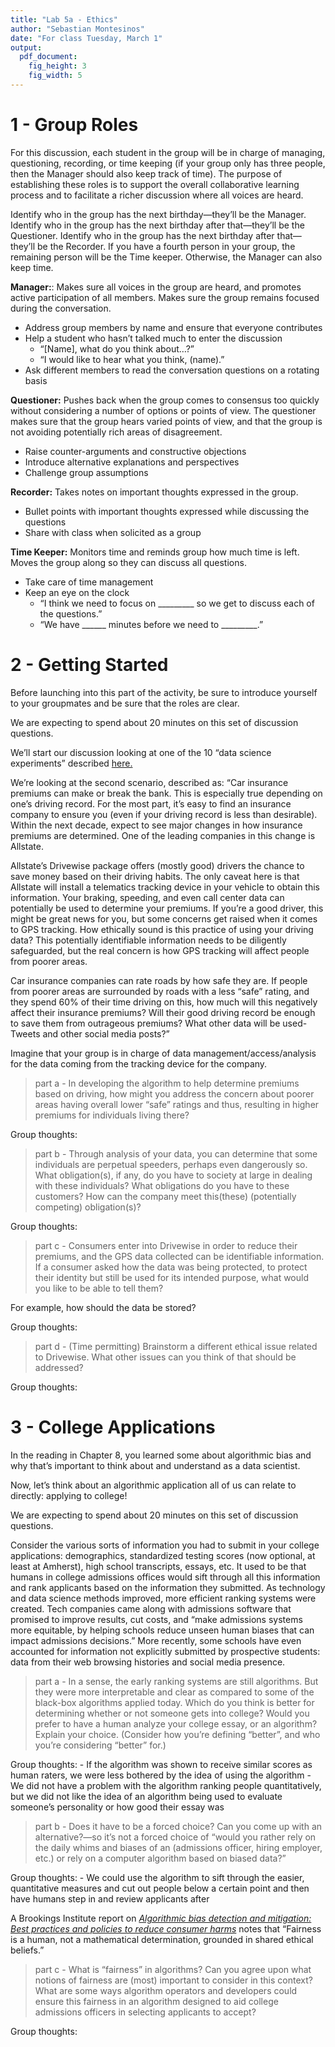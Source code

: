 ```yaml
---
title: "Lab 5a - Ethics"
author: "Sebastian Montesinos"
date: "For class Tuesday, March 1"
output:
  pdf_document:
    fig_height: 3
    fig_width: 5
---
```


# 1 - Group Roles

For this discussion, each student in the group will be in charge of managing, questioning, recording, or time keeping (if your group only has three people, then the Manager should also keep track of time). The purpose of establishing these roles is to support the overall collaborative learning process and to facilitate a richer discussion where all voices are heard.

Identify who in the group has the next birthday---they'll be the Manager. Identify who in the group has the next birthday after that---they'll be the Questioner. Identify who in the group has the next birthday after that---they'll be the Recorder. If you have a fourth person in your group, the remaining person will be the Time keeper. Otherwise, the Manager can also keep time.

**Manager:**: Makes sure all voices in the group are heard, and promotes active participation of all members. Makes sure the group remains focused during the conversation.

* Address group members by name and ensure that everyone contributes
* Help a student who hasn't talked much to enter the discussion
  * "[Name], what do you think about...?"
  * "I would like to hear what you think, (name)."
* Ask different members to read the conversation questions on a rotating basis

**Questioner:** Pushes back when the group comes to consensus too quickly without considering a number of options or points of view. The questioner makes sure that the group hears varied points of view, and that the group is not avoiding potentially rich areas of disagreement.

* Raise counter-arguments and constructive objections
* Introduce alternative explanations and perspectives
* Challenge group assumptions

**Recorder:** Takes notes on important thoughts expressed in the group. 

* Bullet points with important thoughts expressed while discussing the questions
* Share with class when solicited as a group

**Time Keeper:** Monitors time and reminds group how much time is left. Moves the group along so they can discuss all questions.

* Take care of time management
* Keep an eye on the clock
  * "I think we need to focus on _________ so we get to discuss each of the questions."
  * "We have ______ minutes before we need to _________."

\newpage

# 2 - Getting Started

Before launching into this part of the activity, be sure to introduce yourself to your groupmates and be sure that the roles are clear.

We are expecting to spend about 20 minutes on this set of discussion questions. 

We'll start our discussion looking at one of the 10 "data science experiments" described [here.](https://online.datasciencedojo.com/blogs/big-data-ethics-and-10-controversial-data-science-experiments)

We're looking at the second scenario, described as:
"Car insurance premiums can make or break the bank. This is especially true depending on one’s driving record. For the most part, it’s easy to find an insurance company to ensure you (even if your driving record is less than desirable). Within the next decade, expect to see major changes in how insurance premiums are determined. One of the leading companies in this change is Allstate.

Allstate’s Drivewise package offers (mostly good) drivers the chance to save money based on their driving habits. The only caveat here is that Allstate will install a telematics tracking device in your vehicle to obtain this information. Your braking, speeding, and even call center data can potentially be used to determine your premiums. If you’re a good driver, this might be great news for you, but some concerns get raised when it comes to GPS tracking. How ethically sound is this practice of using your driving data? This potentially identifiable information needs to be diligently safeguarded, but the real concern is how GPS tracking will affect people from poorer areas.

Car insurance companies can rate roads by how safe they are. If people from poorer areas are surrounded by roads with a less “safe” rating, and they spend 60% of their time driving on this, how much will this negatively affect their insurance premiums? Will their good driving record be enough to save them from outrageous premiums? What other data will be used- Tweets and other social media posts?"

Imagine that your group is in charge of data management/access/analysis for the data coming from the tracking device for the company. 

> part a - In developing the algorithm to help determine premiums based on driving, how might you address the concern about poorer areas having overall lower "safe" ratings and thus, resulting in higher premiums for individuals living there?

Group thoughts:


> part b - Through analysis of your data, you can determine that some individuals are perpetual speeders, perhaps even dangerously so. What obligation(s), if any, do you have to society at large in dealing with these individuals? What obligations do you have to these customers? How can the company meet this(these) (potentially competing) obligation(s)?

Group thoughts:

> part c - Consumers enter into Drivewise in order to reduce their premiums, and the GPS data collected can be identifiable information. If a consumer asked how the data was being protected, to protect their identity but still be used for its intended purpose, what would you like to be able to tell them? 

For example, how should the data be stored?

Group thoughts:

> part d - (Time permitting) Brainstorm a different ethical issue related to Drivewise. What other issues can you think of that should be addressed?

Group thoughts:




\newpage

# 3 - College Applications

In the reading in Chapter 8, you learned some about algorithmic bias and why that's important to think about and understand as a data scientist. 

Now, let's think about an algorithmic application all of us can relate to directly: applying to college!

We are expecting to spend about 20 minutes on this set of discussion questions. 

Consider the various sorts of information you had to submit in your college applications: demographics, standardized testing scores (now optional, at least at Amherst), high school transcripts, essays, etc. It used to be that humans in college admissions offices would sift through all this information and rank applicants based on the information they submitted. As technology and data science methods improved, more efficient ranking systems were created. Tech companies came along with admissions software that promised to improve results, cut costs, and "make admissions systems more equitable, by helping schools reduce unseen human biases that can impact admissions decisions." More recently, some schools have even accounted for information not explicitly submitted by prospective students: data from their web browsing histories and social media presence.

> part a - In a sense, the early ranking systems are still algorithms. But they were more interpretable and clear as compared to some of the black-box algorithms applied today. Which do you think is better for determining whether or not someone gets into college? Would you prefer to have a human analyze your college essay, or an algorithm? Explain your choice. (Consider how you're defining "better", and who you're considering "better" for.) 

Group thoughts:
- If the algorithm was shown to receive similar scores as human raters, we were less bothered by the idea of using the algorithm
- We did not have a problem with the algorithm ranking people quantitatively, but we did not like the idea of an algorithm being used to evaluate someone's personality or how good their essay was



> part b - Does it have to be a forced choice? Can you come up with an alternative?---so it's not a forced choice of "would you rather rely on the daily whims and biases of an (admissions officer, hiring employer, etc.) or rely on a computer algorithm based on biased data?" 

Group thoughts: 
- We could use the algorithm to sift through the easier, quantitative measures and cut out people below a certain point and then have humans step in and review applicants after


A Brookings Institute report on [*Algorithmic bias detection and mitigation: Best practices and policies to reduce consumer harms*](https://www.brookings.edu/research/algorithmic-bias-detection-and-mitigation-best-practices-and-policies-to-reduce-consumer-harms/) notes that "Fairness is a human, not a mathematical determination, grounded in shared ethical beliefs." 

> part c - What is "fairness" in algorithms? Can you agree upon what notions of fairness are (most) important to consider in this context? What are some ways algorithm operators and developers could ensure this fairness in an algorithm designed to aid college admissions officers in selecting applicants to accept?

Group thoughts: 
